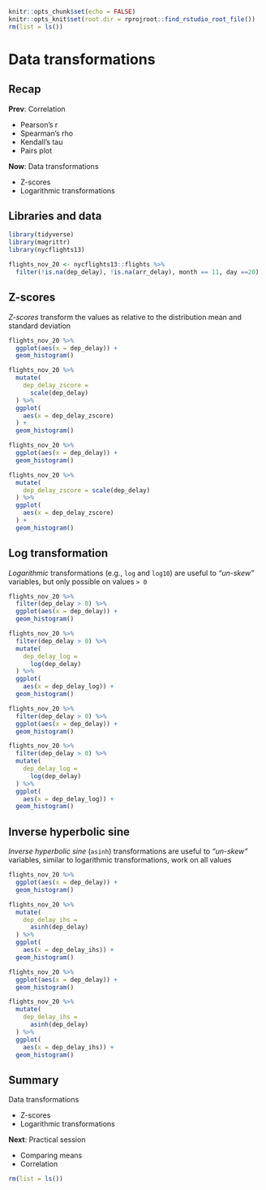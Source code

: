 ```r
knitr::opts_chunk$set(echo = FALSE)
knitr::opts_knit$set(root.dir = rprojroot::find_rstudio_root_file())
rm(list = ls())
```



<style type="text/css">
.small_r_all pre{
  font-size: 16px;
  line-height: 18px;
}
.small_r_output pre:not(.prettyprint){
  font-size: 16px;
  line-height: 18px;
}
.verysmall_r_output pre:not(.prettyprint){
  font-size: 12px;
  line-height: 14px;
}
</style>



# Data transformations


## Recap

**Prev**: Correlation

- Pearson’s r
- Spearman’s rho
- Kendall’s tau
- Pairs plot

**Now**: Data transformations

- Z-scores
- Logarithmic transformations


## Libraries and data

```r
library(tidyverse)
library(magrittr)  
library(nycflights13)

flights_nov_20 <- nycflights13::flights %>%
  filter(!is.na(dep_delay), !is.na(arr_delay), month == 11, day ==20) 
```




## Z-scores

*Z-scores* transform the values as relative to the distribution mean and standard deviation

:::::: {.cols data-latex=""}

::: {.col data-latex="{0.5\textwidth}"}

```r
flights_nov_20 %>%
  ggplot(aes(x = dep_delay)) +
  geom_histogram()
```

```r
flights_nov_20 %>%
  mutate(
    dep_delay_zscore = 
      scale(dep_delay)
  ) %>%
  ggplot(
    aes(x = dep_delay_zscore)
  ) +
  geom_histogram()
```

:::

::: {.col data-latex="{0.5\textwidth}"}

```r
flights_nov_20 %>%
  ggplot(aes(x = dep_delay)) +
  geom_histogram()
```

```r
flights_nov_20 %>%
  mutate(
    dep_delay_zscore = scale(dep_delay)
  ) %>%
  ggplot(
    aes(x = dep_delay_zscore)
  ) +
  geom_histogram()
```

:::
::::::



## Log transformation

*Logarithmic* transformations (e.g., `log` and `log10`) are useful to *"un-skew"* variables, but only possible on values `> 0`

:::::: {.cols data-latex=""}

::: {.col data-latex="{0.5\textwidth}"}

```r
flights_nov_20 %>%
  filter(dep_delay > 0) %>%
  ggplot(aes(x = dep_delay)) +
  geom_histogram()
```

```r
flights_nov_20 %>%
  filter(dep_delay > 0) %>%
  mutate(
    dep_delay_log = 
      log(dep_delay)
  ) %>%
  ggplot(
    aes(x = dep_delay_log)) + 
  geom_histogram()
```

:::

::: {.col data-latex="{0.5\textwidth}"}

```r
flights_nov_20 %>%
  filter(dep_delay > 0) %>%
  ggplot(aes(x = dep_delay)) +
  geom_histogram()
```

```r
flights_nov_20 %>%
  filter(dep_delay > 0) %>%
  mutate(
    dep_delay_log = 
      log(dep_delay)
  ) %>%
  ggplot(
    aes(x = dep_delay_log)) + 
  geom_histogram()
```

:::
::::::



## Inverse hyperbolic sine


*Inverse hyperbolic sine* (`asinh`) transformations are useful to *"un-skew"* variables, similar to logarithmic transformations, work on all values

:::::: {.cols data-latex=""}

::: {.col data-latex="{0.5\textwidth}"}

```r
flights_nov_20 %>%
  ggplot(aes(x = dep_delay)) +
  geom_histogram()
```

```r
flights_nov_20 %>%
  mutate(
    dep_delay_ihs = 
      asinh(dep_delay)
  ) %>%
  ggplot(
    aes(x = dep_delay_ihs)) + 
  geom_histogram()
```

:::

::: {.col data-latex="{0.5\textwidth}"}

```r
flights_nov_20 %>%
  ggplot(aes(x = dep_delay)) +
  geom_histogram()
```

```r
flights_nov_20 %>%
  mutate(
    dep_delay_ihs = 
      asinh(dep_delay)
  ) %>%
  ggplot(
    aes(x = dep_delay_ihs)) + 
  geom_histogram()
```

:::
::::::



## Summary

Data transformations

- Z-scores
- Logarithmic transformations

**Next**: Practical session

- Comparing means
- Correlation

```r
rm(list = ls())
```